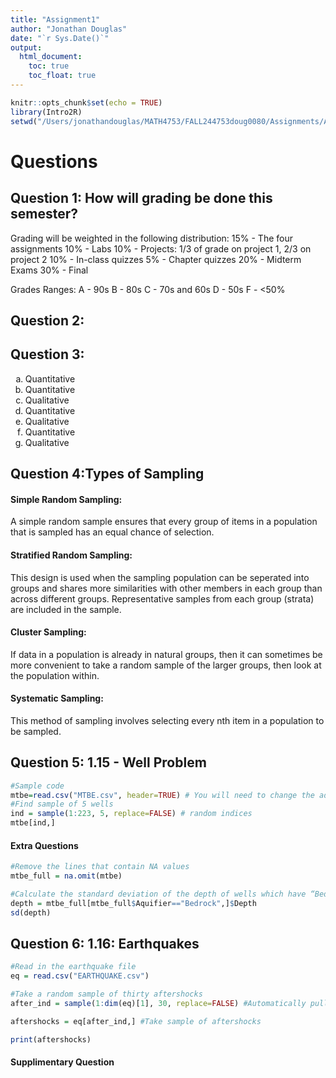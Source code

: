 ```yaml
---
title: "Assignment1"
author: "Jonathan Douglas"
date: "`r Sys.Date()`"
output:
  html_document:
    toc: true
    toc_float: true
---
```


```r
knitr::opts_chunk$set(echo = TRUE)
library(Intro2R)
setwd("/Users/jonathandouglas/MATH4753/FALL244753doug0080/Assignments/Assignment1/")
```

# Questions

## Question 1: How will grading be done this semester?

Grading will be weighted in the following distribution:
15% - The four assignments
10% - Labs
10% - Projects: 1/3 of grade on project 1, 2/3 on project 2
10% - In-class quizzes
5% - Chapter quizzes
20% - Midterm Exams
30% - Final

Grades Ranges:
A - 90s
B - 80s
C - 70s and 60s
D - 50s
F - <50%

## Question 2: 

## Question 3:

a. Quantitative
b. Quantitative
c. Qualitative
d. Quantitative
e. Qualitative
f. Quantitative
g. Qualitative

## Question 4:Types of Sampling

#### Simple Random Sampling:
A simple random sample ensures that every group of items in a population that is sampled has an equal chance of selection.

#### Stratified Random Sampling:
This design is used when the sampling population can be seperated into groups and shares more similarities with other members in each group than across different groups. Representative samples from each group (strata) are included in the sample. 

#### Cluster Sampling:
If data in a population is already in natural groups, then it can sometimes be more convenient to take a random sample of the larger groups, then look at the population within.

#### Systematic Sampling:
This method of sampling involves selecting every nth item in a population to be sampled. 

## Question 5: 1.15 - Well Problem
```r
#Sample code
mtbe=read.csv("MTBE.csv", header=TRUE) # You will need to change the address
#Find sample of 5 wells 
ind = sample(1:223, 5, replace=FALSE) # random indices
mtbe[ind,]
```

#### Extra Questions
```r
#Remove the lines that contain NA values
mtbe_full = na.omit(mtbe)

#Calculate the standard deviation of the depth of wells which have “Bedrock” as the Aquifier
depth = mtbe_full[mtbe_full$Aquifier=="Bedrock",]$Depth
sd(depth)
```

## Question 6: 1.16: Earthquakes
```r
#Read in the earthquake file
eq = read.csv("EARTHQUAKE.csv")

#Take a random sample of thirty aftershocks
after_ind = sample(1:dim(eq)[1], 30, replace=FALSE) #Automatically pull the dimension of eq (no hard code)

aftershocks = eq[after_ind,] #Take sample of aftershocks

print(aftershocks)
```

#### Supplimentary Question 


